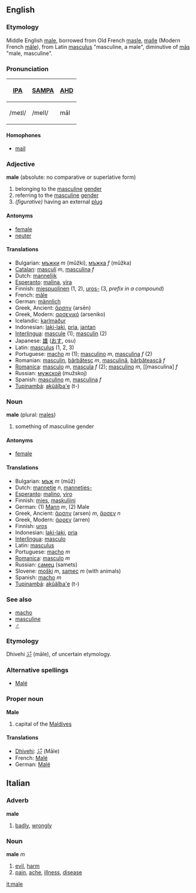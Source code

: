 ==English==
===Etymology===
Middle English [[male]], borrowed from Old French [[masle]], [[malle]] (Modern French [[mâle]]), from Latin [[masculus]] "masculine, a male", diminutive of [[mas|mās]] "male, masculine".

===Pronunciation===
{| border=1 cellpadding=5
! [[w:IPA|IPA]] !! [[w:SAMPA|SAMPA]] !! [[AHD]]
|-
| /meɪl/ || /meIl/ || māl
|}

====Homophones====
*[[mail]]

===Adjective===
'''male''' (absolute: no comparative or superlative form)

#belonging to the [[masculine]] [[gender]]
#referring to the [[masculine]] [[gender]]
#''(figurative)'' having an external [[plug]]

====Antonyms====
*[[female]]
*[[neuter]]

====Translations====
*Bulgarian: [[мъжки]] ''m'' (mŭžki), [[мъжка]] ''f'' (mŭžka)
*[[Catalan]]: [[masculí]] ''m'', [[masculina]] ''f''
*Dutch: [[mannelijk]]
*[[Esperanto]]: [[malina]], [[vira]]
*Finnish: [[miespuolinen]] (1, 2), [[uros|uros-]] (3, ''prefix in a compound'')
*French: [[mâle]]
*German: [[männlich]]
*Greek, Ancient: [[ἄρσην]] (arsēn)
*Greek, Modern: [[αρσενικό]] (arseniko)
*Icelandic: [[karlmaður]]
*Indonesian: [[laki-laki]], [[pria]], [[jantan]]
*[[Interlingua]]: [[mascule]] (1); [[masculin]] (2)
*Japanese: [[雄]] ([[おす]], osu)
*Latin: [[masculus]] (1, 2, 3)
*Portuguese: [[macho]] ''m'' (1); [[masculino]] ''m'', [[masculina]] ''f'' (2)
*Romanian: [[masculin]], [[bărbătesc]] ''m'', [[masculină]], [[bărbătească]] ''f''
*[[Romanica]]: [[masculo]] ''m'', [[mascula]] ''f'' (2); [[masculino]] ''m'', [[masculina] ''f''
*Russian: [[мужской]] (mužskoj)
*Spanish: [[masculino]] ''m'', [[masculina]] ''f''
*[[Tupinambá]]: [[akûãîba'e]] (t-)

===Noun===
'''male''' (plural: [[males]])

#something of masculine gender

====Antonyms====
*[[female]]

====Translations====
*Bulgarian: [[мъж]] ''m'' (mŭž)
*Dutch: [[mannetje]] ''n'', [[mannetjes-]]
*[[Esperanto]]: [[malino]], [[viro]]
*Finnish: [[mies]], [[maskuliini]]
*German: (1) [[Mann]] ''m'', (2) Male
*Greek, Ancient: [[ἄρσην]] (arsen) ''m'', [[ἄρσεν]] ''n''
*Greek, Modern: [[άρρεν]] (arren)
*Finnish: [[uros]]
*Indonesian: [[laki-laki]], [[pria]]
*[[Interlingua]]: [[masculo]]
*Latin: [[masculus]]
*Portuguese: [[macho]] ''m''
*[[Romanica]]: [[masculo]] ''m''
*Russian: [[самец]] (samets)
*Slovene: [[moški]] ''m'', [[samec]] ''m'' (with animals)
*Spanish: [[macho]] ''m''
*[[Tupinambá]]: [[akûãîba'e]] (t-)

===See also===
*[[macho]]
*[[masculine]]
*[[♂]]

===Etymology===
Dhivehi [[މާލެ]] (māle), of uncertain etymology.

===Alternative spellings===
*[[Malé]] 

===Proper noun===
'''Male'''

#capital of the [[Maldives]]

====Translations====
*[[Dhivehi]]: [[މާލެ]] (Māle)
*French: [[Malé]]
*German: [[Malé]]

==Italian==
===Adverb===
'''male'''
# [[badly]], [[wrongly]]
===Noun===
'''male''' ''m''
# [[evil]], [[harm]]
# [[pain]], [[ache]], [[illness]], [[disease]]

[[it:male]]